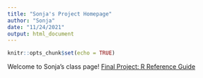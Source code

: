 ```yaml
---
title: "Sonja's Project Homepage"
author: "Sonja"
date: "11/24/2021"
output: html_document
---
```


```r
knitr::opts_chunk$set(echo = TRUE)
```

Welcome to Sonja's class page!
[Final Project: R Reference Guide](final_R_reference.html)